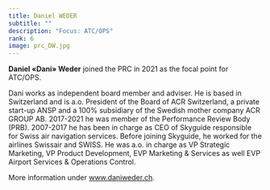 ```yaml
---
title: Daniel WEDER
subtitle: ""
description: "Focus: ATC/OPS"
rank: 6
image: prc_DW.jpg
---
```


**Daniel «Dani» Weder** joined the PRC in 2021 as the focal point for ATC/OPS.

Dani works as independent board member and adviser. He is based in Switzerland and is a.o. President of the Board of ACR Switzerland, a private start-up ANSP and a 100% subsidiary of the Swedish mother company ACR GROUP AB. 2017-2021 he was member of the Performance Review Body (PRB).  2007-2017 he has been in charge as CEO of Skyguide responsible for Swiss air navigation services. Before joining Skyguide, he worked for the airlines Swissair and SWISS. He was a.o. in charge as VP Strategic Marketing, VP Product Development, EVP Marketing & Services as well EVP Airport Services & Operations Control. 

More information under [www.daniweder.ch](https://www.daniweder.ch/){target="_blank"}.